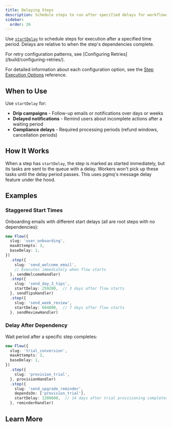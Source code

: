 ```yaml
---
title: Delaying Steps
description: Schedule steps to run after specified delays for workflows that span hours or days.
sidebar:
  order: 26
---
```



Use [`startDelay`](/reference/configuration/step-execution/#startdelay) to schedule steps for execution after a specified time period. Delays are relative to when the step's dependencies complete.

<Aside type="tip">
For retry configuration patterns, see [Configuring Retries](/build/configuring-retries/).
</Aside>

For detailed information about each configuration option, see the [Step Execution Options](/reference/configuration/step-execution/) reference.

## When to Use

Use `startDelay` for:

- **Drip campaigns** - Follow-up emails or notifications over days or weeks
- **Delayed notifications** - Remind users about incomplete actions after a waiting period
- **Compliance delays** - Required processing periods (refund windows, cancellation periods)

## How It Works

When a step has `startDelay`, the step is marked as started immediately, but its tasks are sent to the queue with a delay. Workers won't pick up these tasks until the delay period passes. This uses pgmq's message delay feature under the hood.

## Examples

### Staggered Start Times

Onboarding emails with different start delays (all are root steps with no dependencies):

```typescript
new Flow({
  slug: 'user_onboarding',
  maxAttempts: 3,
  baseDelay: 1,
})
  .step({
    slug: 'send_welcome_email',
    // Executes immediately when flow starts
  }, sendWelcomeHandler)
  .step({
    slug: 'send_day_3_tips',
    startDelay: 259200,  // 3 days after flow starts
  }, sendTipsHandler)
  .step({
    slug: 'send_week_review',
    startDelay: 604800,  // 7 days after flow starts
  }, sendReviewHandler)
```

### Delay After Dependency

Wait period after a specific step completes:

```typescript
new Flow({
  slug: 'trial_conversion',
  maxAttempts: 3,
  baseDelay: 1,
})
  .step({
    slug: 'provision_trial',
  }, provisionHandler)
  .step({
    slug: 'send_upgrade_reminder',
    dependsOn: ['provision_trial'],
    startDelay: 1209600,  // 14 days after trial provisioning completes
  }, reminderHandler)
```

## Learn More

<CardGrid>
  <LinkCard
    title="Step Execution Options"
    href="/reference/configuration/step-execution/"
    description="Complete reference for all configuration options and their defaults"
  />
  <LinkCard
    title="Configuring Retries"
    href="/build/configuring-retries/"
    description="Configure retry policies for different reliability requirements"
  />
  <LinkCard
    title="Worker Configuration"
    href="/reference/configuration/worker/"
    description="Configure Edge Worker concurrency and polling behavior"
  />
  <LinkCard
    title="Tune Deployed Flows"
    href="/deploy/tune-flow-config/"
    description="Adjust configuration for production flows without redeploying"
  />
</CardGrid>

